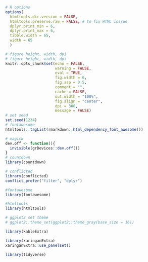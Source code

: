 ```r

# R options
options(
  htmltools.dir.version = FALSE,
  htmltools.preserve.raw = FALSE, # to fix HTML iossue
  dplyr.print_min = 6, 
  dplyr.print_max = 6,
  tibble.width = 65,
  width = 65
  )

# figure height, width, dpi
# figure height, width, dpi
knitr::opts_chunk$set(echo = FALSE, 
                      warning = FALSE, 
                      eval = TRUE,
                      fig.width = 6, 
                      fig.asp = 0.5,
                      comment = "", 
                      cache = FALSE, 
                      out.width = "100%",
                      fig.align = "center",
                      dpi = 300,
                      message = FALSE)
# set seed
set.seed(1234)
# fontawesome
htmltools::tagList(rmarkdown::html_dependency_font_awesome())

# magick
dev.off <- function(){
  invisible(grDevices::dev.off())
}
# countdown
library(countdown)

# conflicted
library(conflicted)
conflict_prefer("filter", "dplyr")

#fontawesome
library(fontawesome)

#htmltools
library(htmltools)

# ggplot2 set theme
# ggplot2::theme_set(ggplot2::theme_gray(base_size = 16))

library(kableExtra)

library(xaringanExtra)
xaringanExtra::use_panelset()

library(tidyverse)

```

<script async defer data-domain="rbtl-fs22.github.io/website" src="https://plausible.io/js/plausible.js"></script>

